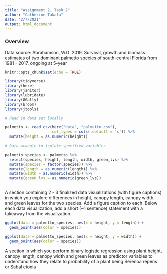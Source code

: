 ```yaml
---
title: "Assignment 2, Task 2"
author: "Catherine Takata"
date: "2/7/2021"
output: html_document
---
```


### Overview
Data source: Abrahamson, W.G. 2019. Survival, growth and biomass estimates of two dominant palmetto species of south-central Florida from 1981 - 2017, ongoing at 5-year 



```r
knitr::opts_chunk$set(echo = TRUE)

library(tidyverse)
library(here)
library(janitor)
library(lubridate)
library(GGally)
library(broom)
library(jtools)

```

```r
# Read in data set locally 

palmetto <- read_csv(here("data", "palmetto.csv"), 
                     col_types = cols(.default = 'c')) %>% 
  mutate(height = as.numeric(height))
```


```r
# Data wrangle to isolate specified variables 

palmetto_species <- palmetto %>% 
  select(species, height, length, width, green_lvs) %>% 
  mutate(species = factor(species)) %>% 
  mutate(length = as.numeric(length)) %>% 
  mutate(width = as.numeric(width)) %>% 
  mutate(green_lvs = as.numeric(green_lvs))
  
```

A section containing 2 - 3 finalized data visualizations (with figure captions) in which you explore differences in height, canopy length, canopy width, and green leaves for the two species. Add a figure caption to each. Below each data visualization, add a short (~1 sentence) statement with a takeaway from the visualization.

```r
ggplot(data = palmetto_species, aes(x = height, y = length)) + 
  geom_point(aes(color = species))

ggplot(data = palmetto_species, aes(x = height, y = width)) +
  geom_point(aes(color = species))
```

A section in which you perform binary logistic regression using plant height, canopy length, canopy width and green leaves as predictor variables to understand how they relate to probability of a plant being Serenoa repens or Sabal etonia 


```r

```













